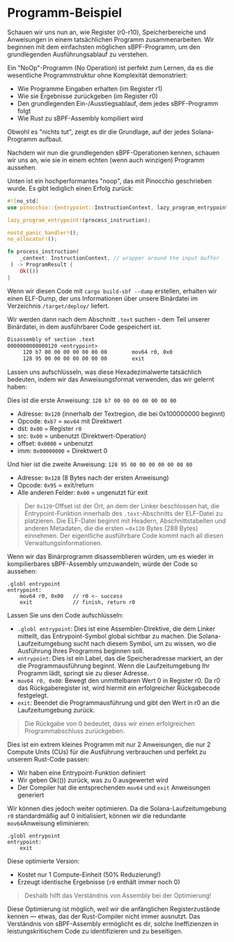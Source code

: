 
# Programm-Beispiel 

Schauen wir uns nun an, wie Register (r0-r10), Speicherbereiche und Anweisungen in einem tatsächlichen Programm zusammenarbeiten. Wir beginnen mit dem einfachsten möglichen sBPF-Programm, um den grundlegenden Ausführungsablauf zu verstehen.

<ArticleSection name="NoOp-program" id="noop-program" level="h2" />

Ein "NoOp"-Programm (No Operation) ist perfekt zum Lernen, da es die wesentliche Programmstruktur ohne Komplexität demonstriert:
- Wie Programme Eingaben erhalten (im Register r1)
- Wie sie Ergebnisse zurückgeben (im Register r0)
- Den grundlegenden Ein-/Ausstiegsablauf, dem jedes sBPF-Programm folgt
- Wie Rust zu sBPF-Assembly kompiliert wird

Obwohl es "nichts tut", zeigt es dir die Grundlage, auf der jedes Solana-Programm aufbaut.

Nachdem wir nun die grundlegenden sBPF-Operationen kennen, schauen wir uns an, wie sie in einem echten (wenn auch winzigen) Programm aussehen.

<ArticleSection name="Pinocchio NoOp" id="pinocchio-noop" level="h2" />

Unten ist ein hochperformantes "noop", das mit Pinocchio geschrieben wurde. Es gibt lediglich einen Erfolg zurück:

```rust
#![no_std]
use pinocchio::{entrypoint::InstructionContext, lazy_program_entrypoint, no_allocator, nostd_panic_handler, ProgramResult};

lazy_program_entrypoint!(process_instruction);

nostd_panic_handler!();
no_allocator!();

fn process_instruction(
    _context: InstructionContext, // wrapper around the input buffer
 ) -> ProgramResult {
    Ok(())
}
```

Wenn wir diesen Code mit `cargo build-sbf --dump` erstellen, erhalten wir einen ELF-Dump, der uns Informationen über unsere Binärdatei im Verzeichnis `/target/deploy/` liefert.

Wir werden dann nach dem Abschnitt `.text` suchen - dem Teil unserer Binärdatei, in dem ausführbarer Code gespeichert ist.

```pinocchio_noop-dump.txt
Disassembly of section .text
0000000000000120 <entrypoint>
     120 b7 00 00 00 00 00 00 00      	mov64 r0, 0x0
     128 95 00 00 00 00 00 00 00      	exit
```

Lassen uns aufschlüsseln, was diese Hexadezimalwerte tatsächlich bedeuten, indem wir das Anweisungsformat verwenden, das wir gelernt haben:

Dies ist die erste Anweisung: `120 b7 00 00 00 00 00 00 00`
- Adresse: `0x120` (innerhalb der Textregion, die bei 0x100000000 beginnt)
- Opcode: `0xb7` = `mov64` mit Direktwert
- dst: `0x00` = Register `r0`
- src: `0x00` = unbenutzt (Direktwert-Operation)
- offset: `0x0000` = unbenutzt
- imm: `0x00000000` = Direktwert 0

Und hier ist die zweite Anweisung: `128 95 00 00 00 00 00 00 00`
- Adresse: `0x128` (8 Bytes nach der ersten Anweisung)
- Opcode: `0x95` = exit/return
- Alle anderen Felder: `0x00` = ungenutzt für exit

> Der `0x120`-Offset ist der Ort, an dem der Linker beschlossen hat, die Entrypoint-Funktion innerhalb des `.text`-Abschnitts der ELF-Datei zu platzieren. Die ELF-Datei beginnt mit Headern, Abschnittstabellen und anderen Metadaten, die die ersten ~`0x120` Bytes (288 Bytes) einnehmen. Der eigentliche ausführbare Code kommt nach all diesen Verwaltungsinformationen.

<ArticleSection name="Assembly NoOp" id="assembly-noop" level="h2" />

Wenn wir das Binärprogramm disassemblieren würden, um es wieder in kompilierbares sBPF-Assembly umzuwandeln, würde der Code so aussehen:

```sbpf
.globl entrypoint
entrypoint:
    mov64 r0, 0x00   // r0 <- success
    exit             // finish, return r0
```

Lassen Sie uns den Code aufschlüsseln:
- `.globl entrypoint`: Dies ist eine Assembler-Direktive, die dem Linker mitteilt, das Entrypoint-Symbol global sichtbar zu machen. Die Solana-Laufzeitumgebung sucht nach diesem Symbol, um zu wissen, wo die Ausführung Ihres Programms beginnen soll.
- `entrypoint`: Dies ist ein Label, das die Speicheradresse markiert, an der die Programmausführung beginnt. Wenn die Laufzeitumgebung Ihr Programm lädt, springt sie zu dieser Adresse.
- `mov64 r0, 0x00`: Bewegt den unmittelbaren Wert 0 in Register r0. Da r0 das Rückgaberegister ist, wird hiermit ein erfolgreicher Rückgabecode festgelegt.
- `exit`: Beendet die Programmausführung und gibt den Wert in r0 an die Laufzeitumgebung zurück.

> Die Rückgabe von 0 bedeutet, dass wir einen erfolgreichen Programmabschluss zurückgeben.

Dies ist ein extrem kleines Programm mit nur 2 Anweisungen, die nur 2 Compute Units (CUs) für die Ausführung verbrauchen und perfekt zu unserem Rust-Code passen:
- Wir haben eine Entrypoint-Funktion definiert
- Wir geben Ok(()) zurück, was zu 0 ausgewertet wird
- Der Compiler hat die entsprechenden `mov64` und `exit` Anweisungen generiert

<ArticleSection name="Optimierte Assembly NoOp" id="optimized-assembly-noop" level="h2" />

Wir können dies jedoch weiter optimieren. Da die Solana-Laufzeitumgebung `r0` standardmäßig auf 0 initialisiert, können wir die redundante `mov64`Anweisung eliminieren:

```sbpf
.globl entrypoint
entrypoint:
    exit
```

Diese optimierte Version:
- Kostet nur 1 Compute-Einheit (50% Reduzierung!)
- Erzeugt identische Ergebnisse (`r0` enthält immer noch 0)

> Deshalb hilft das Verständnis von Assembly bei der Optimierung!

Diese Optimierung ist möglich, weil wir die anfänglichen Registerzustände kennen — etwas, das der Rust-Compiler nicht immer ausnutzt. Das Verständnis von sBPF-Assembly ermöglicht es dir, solche Ineffizienzen in leistungskritischem Code zu identifizieren und zu beseitigen.